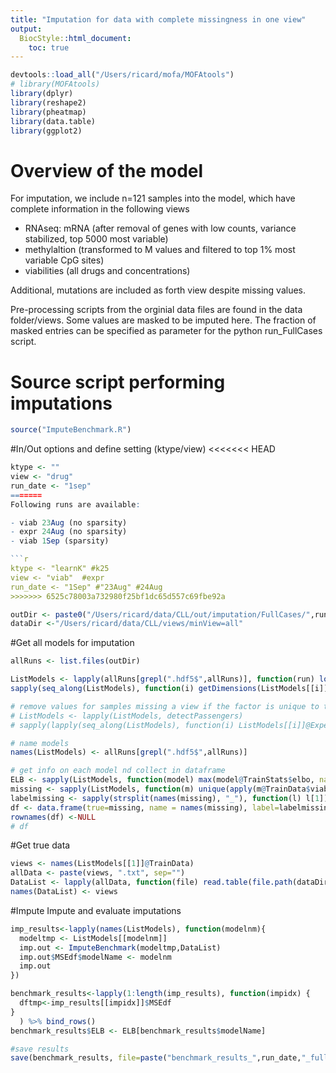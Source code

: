 ```yaml
---
title: "Imputation for data with complete missingness in one view"
output:
  BiocStyle::html_document:
    toc: true
---
```


```r
devtools::load_all("/Users/ricard/mofa/MOFAtools")
# library(MOFAtools)
library(dplyr)
library(reshape2)
library(pheatmap)
library(data.table)
library(ggplot2)
```

# Overview of the model

For imputation, we include n=121 samples into the model, which have complete information in the following views

- RNAseq: mRNA (after removal of genes with low counts, variance stabilized, top 5000 most variable)
- methylaltion (transformed to M values and filtered to top 1% most variable CpG sites)
- viabilities (all drugs and concentrations)

Additional, mutations are included as forth view despite missing values.

Pre-processing scripts from the orginial data files are found in the data folder/views.
Some values are masked to be imputed here. The fraction of masked entries can be specified as parameter for the python run_FullCases script.

# Source script performing imputations
```r
source("ImputeBenchmark.R")
```


#In/Out options and define setting (ktype/view)
<<<<<<< HEAD
```r
ktype <- ""
view <- "drug"
run_date <- "1sep"
=======
Following runs are available:

- viab 23Aug (no sparsity)
- expr 24Aug (no sparsity)
- viab 1Sep (sparsity)

```r
ktype <- "learnK" #k25
view <- "viab"  #expr
run_date <- "1Sep" #"23Aug" #24Aug
>>>>>>> 6525c78003a732980f25bf1dc65d557c69fbe92a
```

<!-- Output and Data directory -->
<!-- ```{r} -->
<!-- if(view=="expr"){ -->
<!-- outDir <- paste0("/Users/bvelten/Documents/MOFA/CLL_MOFA_data/out/imputation/FullCases/", run_date) -->
<!-- } else if(view=="viab") { -->
<!--   outDir <- paste0("/Users/bvelten/Documents/MOFA/CLL_MOFA_data/out/imputation/FullCases/",run_date) -->
<!-- } else stop("No masked models for given view") -->

<!-- dataDir <-"/Users/bvelten/Documents/MOFA/CLL_MOFA_data/views/minView=all/" -->
<!-- ``` -->

```r
outDir <- paste0("/Users/ricard/data/CLL/out/imputation/FullCases/",run_date)
dataDir <-"/Users/ricard/data/CLL/views/minView=all"
```

#Get all models for imputation
```r
allRuns <- list.files(outDir)

ListModels <- lapply(allRuns[grepl(".hdf5$",allRuns)], function(run) loadModel(file.path(outDir, run), sortFactors = F))
sapply(seq_along(ListModels), function(i) getDimensions(ListModels[[i]])$K)

# remove values for samples missing a view if the factor is unique to this view (noow taken care of in loadModel)
# ListModels <- lapply(ListModels, detectPassengers)
# sapply(lapply(seq_along(ListModels), function(i) ListModels[[i]]@Expectations$Z$E), function(z) any(is.na(z)))

# name models
names(ListModels) <- allRuns[grepl(".hdf5$",allRuns)]

# get info on each model nd collect in dataframe
ELB <- sapply(ListModels, function(model) max(model@TrainStats$elbo, na.rm = T))
missing <- sapply(ListModels, function(m) unique(apply(m@TrainData$viab,1, function(c) sum(is.na(c)))))
labelmissing <- sapply(strsplit(names(missing), "_"), function(l) l[1])
df <- data.frame(true=missing, name = names(missing), label=labelmissing)
rownames(df) <-NULL
# df
```

#Get true data
```r
views <- names(ListModels[[1]]@TrainData)
allData <- paste(views, ".txt", sep="")
DataList <- lapply(allData, function(file) read.table(file.path(dataDir, file))) #fread does not support rownames?
names(DataList) <- views
```

#Impute
Impute and evaluate imputations
```r
imp_results<-lapply(names(ListModels), function(modelnm){
  modeltmp <- ListModels[[modelnm]]
  imp.out <- ImputeBenchmark(modeltmp,DataList)
  imp.out$MSEdf$modelName <- modelnm
  imp.out
}) 

benchmark_results<-lapply(1:length(imp_results), function(impidx) {
  dftmp<-imp_results[[impidx]]$MSEdf
}
  ) %>% bind_rows()
benchmark_results$ELB <- ELB[benchmark_results$modelName]

#save results
save(benchmark_results, file=paste("benchmark_results_",run_date,"_full_",view,"_rmPassengers_",ktype,".RData", sep=""))
```

